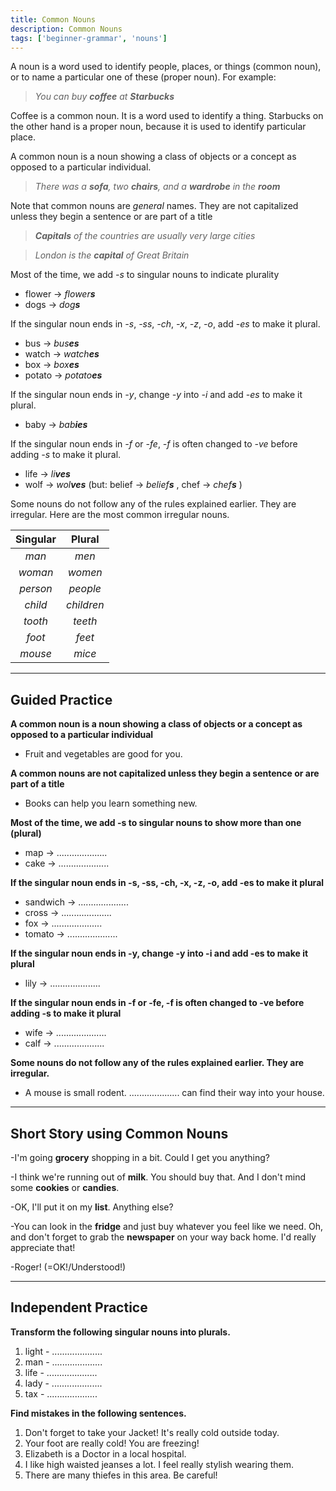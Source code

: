 ```yaml
---
title: Common Nouns
description: Common Nouns
tags: ['beginner-grammar', 'nouns']
---
```



A noun is a word used to identify people, places, or things (common noun), or to name a particular one of these (proper noun). For example:

> _You can buy **coffee** at **Starbucks**_

Coffee is a common noun. It is a word used to identify a thing. Starbucks on the other hand is a proper noun, because it is used to identify particular place.

A common noun is a noun showing a class of objects or a concept as opposed to a particular individual.

> _There was a **sofa**, two **chairs**, and a **wardrobe** in the **room**_

Note that common nouns are _general_ names. They are not capitalized unless they begin a sentence or are part of a title

> _**Capitals** of the countries are usually very large cities_

> _London is the **capital** of Great Britain_

Most of the time, we add _-s_ to singular nouns to indicate plurality

- flower → _flower**s**_
- dogs → _dog**s**_

If the singular noun ends in _-s_, _-ss_, _-ch_, _-x_, _-z_, _-o_, add _-es_ to make it plural.

- bus → _bus**es**_
- watch → _watch**es**_
- box → _box**es**_
- potato → _potato**es**_

If the singular noun ends in _-y_, change _-y_ into _-i_ and add _-es_ to make it plural.

- baby → _bab**ies**_

If the singular noun ends in _-f_ or _-fe_, _-f_ is often changed to _-ve_ before adding _-s_ to make it plural.

- life → _li**ves**_
- wolf → _wol**ves**_ (but: belief → _belief**s**_ , chef → _chef**s**_ )

Some nouns do not follow any of the rules explained earlier. They are irregular. Here are the
most common irregular nouns.

| Singular |   Plural   |
| :------: | :--------: |
|  _man_   |   _men_    |
| _woman_  |  _women_   |
| _person_ |  _people_  |
| _child_  | _children_ |
| _tooth_  |  _teeth_   |
|  _foot_  |   _feet_   |
| _mouse_  |   _mice_   |

---

## Guided Practice

**A common noun is a noun showing a class of objects or a concept as opposed to a particular individual**

- Fruit and vegetables are good for you. <InfoTooltip label="Fruit, vegetables" />

**A common nouns are not capitalized unless they begin a sentence or are part of a title**

- Books can help you learn something new. <InfoTooltip label="Books" />

**Most of the time, we add -s to singular nouns to show more than one (plural)**

- map → .................... <InfoTooltip label="maps" />
- cake → .................... <InfoTooltip label="cakes" />

**If the singular noun ends in -s, -ss, -ch, -x, -z, -o, add -es to make it plural**

- sandwich → .................... <InfoTooltip label="sandwiches" />
- cross → .................... <InfoTooltip label="crosses" />
- fox → .................... <InfoTooltip label="foxes" />
- tomato → .................... <InfoTooltip label="tomatoes" />

**If the singular noun ends in -y, change -y into -i and add -es to make it plural**

- lily → .................... <InfoTooltip label="lilies" />

**If the singular noun ends in -f or -fe, -f is often changed to -ve before adding -s to make it plural**

- wife → .................... <InfoTooltip label="wives" />
- calf → .................... <InfoTooltip label="calves" />

**Some nouns do not follow any of the rules explained earlier. They are irregular.**

- A mouse is small rodent. .................... can find their way into your house. <InfoTooltip label="Mice" />

---

## Short Story using Common Nouns

-I'm going **grocery** shopping in a bit. Could I get you anything?

-I think we're running out of **milk**. You should buy that. And I don't mind some **cookies** or **candies**.

-OK, I'll put it on my **list**. Anything else?

-You can look in the **fridge** and just buy whatever you feel like we need. Oh, and don't forget to grab the **newspaper** on your way back home. I'd really appreciate that!

-Roger! (=OK!/Understood!)

---

## Independent Practice

**Transform the following singular nouns into plurals.**

1. light - .................... <InfoTooltip label="lights" />
2. man - .................... <InfoTooltip label="men" />
3. life - .................... <InfoTooltip label="lives" />
4. lady - .................... <InfoTooltip label="ladies" />
5. tax - .................... <InfoTooltip label="taxes" />

**Find mistakes in the following sentences.**

1. Don't forget to take your Jacket! It's really cold outside today. <InfoTooltip label="jacket" />
2. Your foot are really cold! You are freezing! <InfoTooltip label="feet" />
3. Elizabeth is a Doctor in a local hospital. <InfoTooltip label="doctor" />
4. I like high waisted jeanses a lot. I feel really stylish wearing them. <InfoTooltip label="jeans" />
5. There are many thiefes in this area. Be careful! <InfoTooltip label="thieves" />
